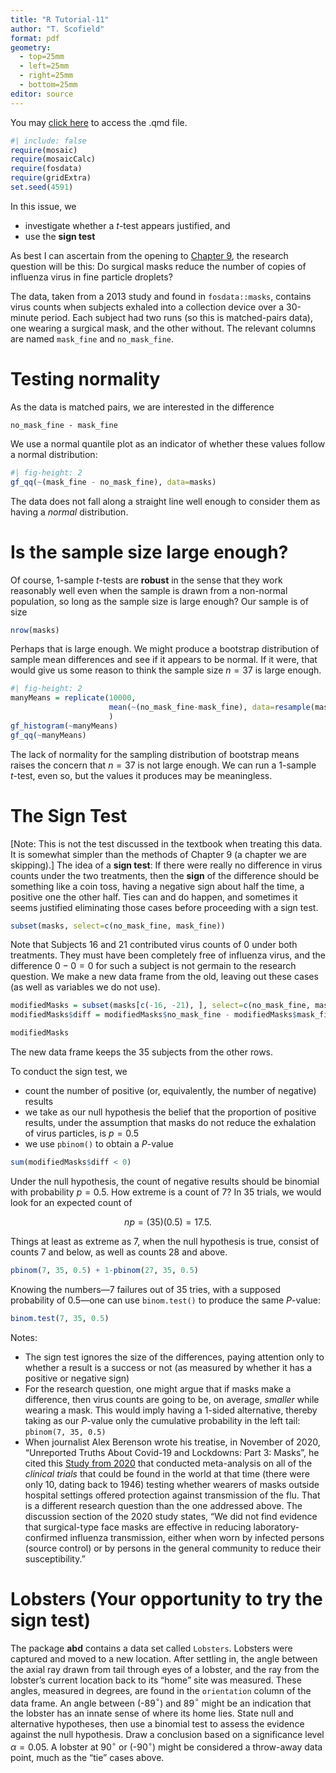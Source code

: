 ```yaml
---
title: "R Tutorial-11"
author: "T. Scofield"
format: pdf
geometry:
  - top=25mm
  - left=25mm
  - right=25mm
  - bottom=25mm
editor: source
---
```


You may [click here](https://scofield.site/courses/s243/Rtutorials/Rtutorial-11.qmd) to access the .qmd file.

```r
#| include: false
require(mosaic)
require(mosaicCalc)
require(fosdata)
require(gridExtra)
set.seed(4591)
```

In this issue, we

 * investigate whether a $t$-test appears justified, and
 * use the **sign test**
 
As best I can ascertain from the opening to [Chapter 9](https://probstatsdata.com/RBT.html#onesamplewilcoxon), the research question will be this: Do surgical masks reduce the number of copies of influenza virus in fine particle droplets?

The data, taken from a 2013 study and found in `fosdata::masks`, contains virus counts when subjects exhaled into a collection device over a 30-minute period.  Each subject had two runs (so this is matched-pairs data), one wearing a surgical mask, and the other without.  The relevant columns are named `mask_fine` and `no_mask_fine`.

# Testing normality

As the data is matched pairs, we are interested in the difference

\mbox{} \hspace{0.5in} `no_mask_fine - mask_fine`

We use a normal quantile plot as an indicator of whether these values follow a normal distribution:
```r
#| fig-height: 2
gf_qq(~(mask_fine - no_mask_fine), data=masks)
```

The data does not fall along a straight line well enough to consider them as having a *normal* distribution.

# Is the sample size large enough?

Of course, 1-sample $t$-tests are **robust** in the sense that they work reasonably well even when the sample is drawn from a non-normal population, so long as the sample size is large enough?  Our sample is of size
```r
nrow(masks)
```

Perhaps that is large enough.  We might produce a bootstrap distribution of sample mean differences and see if it appears to be normal.  If it were, that would give us some reason to think the sample size $n=37$ is large enough.
```r
#| fig-height: 2
manyMeans = replicate(10000, 
                      mean(~(no_mask_fine-mask_fine), data=resample(masks))
                      )
gf_histogram(~manyMeans)
gf_qq(~manyMeans)
```

The lack of normality for the sampling distribution of bootstrap means raises the concern that $n=37$ is not large enough.  We can run a 1-sample $t$-test, even so, but the values it produces may be meaningless.

# The Sign Test

[Note: This is not the test discussed in the textbook when treating this data.  It is somewhat simpler than the methods of Chapter 9 (a chapter we are skipping).]  The idea of a **sign test**: If there were really no difference in virus counts under the two treatments, then the **sign** of the difference should be something like a coin toss, having a negative sign about half the time, a positive one the other half.  Ties can and do happen, and sometimes it seems justified eliminating those cases before proceeding with a sign test.

```r
subset(masks, select=c(no_mask_fine, mask_fine))
```

Note that Subjects 16 and 21 contributed virus counts of 0 under both treatments.  They must have been completely free of influenza virus, and the difference $0 - 0 = 0$ for such a subject is not germain to the research question.  We make a new data frame from the old, leaving out these cases (as well as variables we do not use).

```r
modifiedMasks = subset(masks[c(-16, -21), ], select=c(no_mask_fine, mask_fine))
modifiedMasks$diff = modifiedMasks$no_mask_fine - modifiedMasks$mask_fine

modifiedMasks
```
The new data frame keeps the 35 subjects from the other rows.

To conduct the sign test, we

 * count the number of positive (or, equivalently, the number of negative) results
 * we take as our null hypothesis the belief that the proportion of positive results, under the assumption that masks do not reduce the exhalation of virus particles, is $p = 0.5$
 * we use `pbinom()` to obtain a $P$-value

```r
sum(modifiedMasks$diff < 0)
```

Under the null hypothesis, the count of negative results should be binomial with probability $p=0.5$.  How extreme is a count of 7?  In 35 trials, we would look for an expected count of

$$ np = (35)(0.5) = 17.5. $$

Things at least as extreme as 7, when the null hypothesis is true, consist of counts 7 and below, as well as counts 28 and above.
```r
pbinom(7, 35, 0.5) + 1-pbinom(27, 35, 0.5)
```

Knowing the numbers---7 failures out of 35 tries, with a supposed probability of $0.5$---one can use `binom.test()` to produce the same $P$-value:
```r
binom.test(7, 35, 0.5)
```

Notes:

 * The sign test ignores the size of the differences, paying attention only to whether a result is a success or not (as measured by whether it has a positive or negative sign)
 * For the research question, one might argue that if masks make a difference, then virus counts are going to be, on average, *smaller* while wearing a mask.  This would imply having a 1-sided alternative, thereby taking as our $P$-value only the cumulative probability in the left tail: `pbinom(7, 35, 0.5)`
 * When journalist Alex Berenson wrote his treatise, in November of 2020, "Unreported Truths About Covid-19 and Lockdowns: Part 3: Masks", he cited this [Study from 2020](https://wwwnc.cdc.gov/eid/article/26/5/19-0994_article) that conducted meta-analysis on all of the *clinical trials* that could be found in the world at that time (there were only 10, dating back to 1946) testing whether wearers of masks outside hospital settings offered protection against transmission of the flu.  That is a different research question than the one addressed above.  The discussion section of the 2020 study states, "We did not find evidence that surgical-type face masks are effective in reducing laboratory-confirmed influenza transmission, either when worn by infected persons (source control) or by persons in the general community to reduce their susceptibility."
 
# Lobsters (Your opportunity to try the sign test)

The package **abd** contains a data set called `Lobsters`.  Lobsters were captured and moved to a new location.  After settling in, the angle between the axial ray drawn from tail through eyes of a lobster, and the ray from the lobster's current location back to its "home" site was measured.  These angles, measured in degrees, are found in the `orientation` column of the data frame.  An angle between (-89$^\circ$) and 89$^\circ$ might be an indication that the lobster has an innate sense of where its home lies.  State null and alternative hypotheses, then use a binomial test to assess the evidence against the null hypothesis.  Draw a conclusion based on a significance level $\alpha = 0.05$.  A lobster at 90$^\circ$ or (-90$^\circ$) might be considered a throw-away data point, much as the "tie" cases above.
